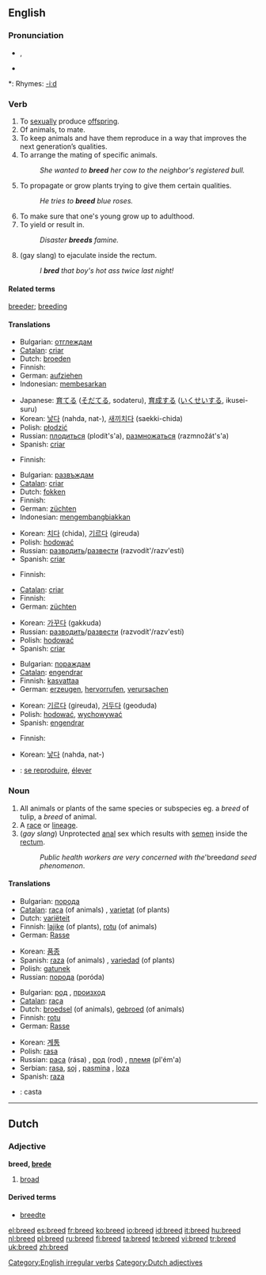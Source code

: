 ==English==

===Pronunciation===
* {{SAMPA|/bri:d/}}, {{IPA|/briːd/}}
* {{audio|en-us-breed.ogg|Audio (US)}}

*: Rhymes: [[Rhymes:English:-iːd|-iːd]]

===Verb===
{{en-verb|breeds|breeding|bred}}

# To [[sexually]] produce [[offspring]].
# Of animals, to mate.
# To keep animals and have them reproduce in a way that improves the next generation’s qualities.
# To arrange the mating of specific animals.
#: ''She wanted to '''breed''' her cow to the neighbor's registered bull.''
# To propagate or grow plants trying to give them certain qualities.
#: ''He tries to '''breed''' blue roses.''
# To make sure that one's young grow up to adulthood.
# To yield or result in.
#: ''Disaster '''breeds''' famine.''
# (gay slang) to ejaculate inside the rectum.
#: ''I '''bred''' that boy's hot ass twice last night!''

====Related terms====
[[breeder]]; [[breeding]]

====Translations====
{{trans-top|to sexually produce offspring}}
* Bulgarian: [[отглеждам]]
* [[Catalan]]: [[criar]]
* Dutch: [[broeden]]
* Finnish: {{t|fi|lisääntyä}}
* German: [[aufziehen]]
* Indonesian: [[besar|membesarkan]]
{{trans-mid}}
* Japanese: [[育てる]] ([[そだてる]], sodateru), [[育成]]する ([[いくせい]]する, ikusei-suru)
* Korean: [[낳다]] (nahda, nat-), [[새끼]][[치다]] (saekki-chida)
* Polish: [[płodzić]]
* Russian: [[плодиться]] (plodít's'a), [[размножаться]] (razmnožát's'a)
* Spanish: [[criar]]
{{trans-bottom}}

{{trans-top|of animals, to mate}}
* Finnish: {{t|fi|paritella}}
{{trans-mid}}
{{trans-bottom}}

{{trans-top|to keep animals and have them reproduce}}
* Bulgarian: [[развъждам]]
* [[Catalan]]: [[criar]]
* Dutch: [[fokken]]
* Finnish: {{t|fi|jalostaa}}
* German: [[züchten]]
* Indonesian: [[kembang-biak|mengembangbiakkan]]
{{trans-mid}}
* Korean: [[치다]] (chida), [[기르다]] (gireuda)
* Polish: [[hodować]]
* Russian: [[разводить]]/[[развести]] (razvodít'/razv'estí)
* Spanish: [[criar]]
{{trans-bottom}}

{{trans-top|trans-top|to arrange mating of animals}}
* Finnish: {{t|fi|astuttaa}}
{{trans-mid}}
{{trans-bottom}}

{{trans-top|to propagate or grow plants}}
* [[Catalan]]: [[criar]]
* Finnish: {{t|fi|jalostaa}}
* German: [[züchten]]
{{trans-mid}}
* Korean: [[가꾸다]] (gakkuda)
* Russian: [[разводить]]/[[развести]] (razvodít'/razv'estí)
* Polish: [[hodować]]
* Spanish: [[criar]]
{{trans-bottom}}

{{trans-top|to make sure that one's young grow up to adulthood}}
* Bulgarian: [[пораждам]]
* [[Catalan]]: [[engendrar]]
* Finnish: [[kasvattaa]]
* German: [[erzeugen]], [[hervorrufen]], [[verursachen]]
{{trans-mid}}
* Korean: [[기르다]] (gireuda), [[거두다]] (geoduda)
* Polish: [[hodować]], [[wychowywać]]
* Spanish: [[engendrar]]
{{trans-bottom}}

{{trans-top|to yield or result in}}
* Finnish: {{t|fi|synnyttää}}
{{trans-mid}}
* Korean: [[낳다]] (nahda, nat-)
{{trans-bottom}}

{{ttbc-top}}
* {{ttbc|French}}: [[reproduire|se reproduire]], [[élever]]
{{ttbc-bottom}}

===Noun===
{{en-noun}}

# All animals or plants of the same species or subspecies eg. a ''breed'' of tulip, a ''breed'' of animal.
# A [[race]] or [[lineage]].
# (''gay slang'') Unprotected [[anal]] sex which results with [[semen]] inside the [[rectum]].
#:''Public health workers are very concerned with the '''breed'' and seed phenomenon''.

====Translations====
{{trans-top|all animals or plants of the same species or subspecies}}
* Bulgarian: [[порода]] {{f}}
* [[Catalan]]: [[raça]] (of animals) {{f}}, [[varietat]] (of plants) {{f}}
* Dutch: [[variëteit]] {{f}}
* Finnish: [[lajike]] (of plants), [[rotu]] (of animals)
* German: [[Rasse]] {{f}}
{{trans-mid}}
* Korean: [[품종]]
* Spanish: [[raza]] (of animals) {{f}}, [[variedad]] (of plants) {{f}}
* Polish: [[gatunek]] {{m}}
* Russian: [[порода]] (poróda) {{f}}
{{trans-bottom}}

{{trans-top|race or lineage}}
* Bulgarian: [[род]] {{m}}, [[произход]] {{m}}
* [[Catalan]]: [[raça]] {{f}}
* Dutch: [[broedsel]] {{n}} (of animals), [[gebroed]] {{n}} (of animals)
* Finnish: [[rotu]]
* German: [[Rasse]] {{f}}
{{trans-mid}}
* Korean: [[계통]]
* Polish: [[rasa]] {{f}}
* Russian: [[раса]] (rása) {{f}}, [[род]] (rod) {{m}}, [[племя]] (pl'ém'a) {{n}}
* Serbian: [[rasa]], [[soj]] {{m}}, [[pasmina]] {{f}}, [[loza]] {{f}}
* Spanish: [[raza]] {{f}}
{{trans-bottom}}

{{ttbc-top}}
* {{ttbc|Spanish}}: casta {{m}}
{{ttbc-bottom}}

[[Category:English irregular verbs]]

----

==Dutch==

===Adjective===
'''breed, [[brede]]'''

# [[broad]]

====Derived terms====
* [[breedte]]

[[Category:Dutch adjectives]]

[[el:breed]]
[[es:breed]]
[[fr:breed]]
[[ko:breed]]
[[io:breed]]
[[id:breed]]
[[it:breed]]
[[hu:breed]]
[[nl:breed]]
[[pl:breed]]
[[ru:breed]]
[[fi:breed]]
[[ta:breed]]
[[te:breed]]
[[vi:breed]]
[[tr:breed]]
[[uk:breed]]
[[zh:breed]]